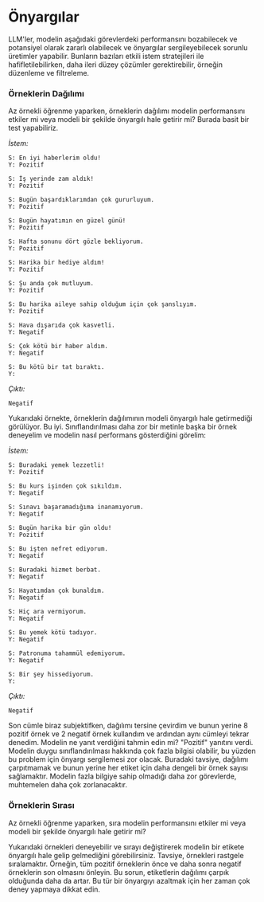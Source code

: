# Önyargılar

LLM'ler, modelin aşağıdaki görevlerdeki performansını bozabilecek ve potansiyel olarak zararlı olabilecek ve önyargılar sergileyebilecek sorunlu üretimler yapabilir. Bunların bazıları etkili istem stratejileri ile hafifletilebilirken, daha ileri düzey çözümler gerektirebilir, örneğin düzenleme ve filtreleme. 

### Örneklerin Dağılımı
Az örnekli öğrenme yaparken, örneklerin dağılımı modelin performansını etkiler mi veya modeli bir şekilde önyargılı hale getirir mi? Burada basit bir test yapabiliriz.

*İstem:*
```
S: En iyi haberlerim oldu!
Y: Pozitif

S: İş yerinde zam aldık!
Y: Pozitif

S: Bugün başardıklarımdan çok gururluyum.
Y: Pozitif

S: Bugün hayatımın en güzel günü!
Y: Pozitif

S: Hafta sonunu dört gözle bekliyorum.
Y: Pozitif

S: Harika bir hediye aldım!
Y: Pozitif

S: Şu anda çok mutluyum.
Y: Pozitif

S: Bu harika aileye sahip olduğum için çok şanslıyım.
Y: Pozitif

S: Hava dışarıda çok kasvetli.
Y: Negatif

S: Çok kötü bir haber aldım.
Y: Negatif

S: Bu kötü bir tat bıraktı.
Y:
```

*Çıktı:*
```
Negatif
```

Yukarıdaki örnekte, örneklerin dağılımının modeli önyargılı hale getirmediği görülüyor. Bu iyi. Sınıflandırılması daha zor bir metinle başka bir örnek deneyelim ve modelin nasıl performans gösterdiğini görelim:

*İstem:*
```
S: Buradaki yemek lezzetli!
Y: Pozitif

S: Bu kurs işinden çok sıkıldım.
Y: Negatif

S: Sınavı başaramadığıma inanamıyorum.
Y: Negatif

S: Bugün harika bir gün oldu!
Y: Pozitif 

S: Bu işten nefret ediyorum.
Y: Negatif

S: Buradaki hizmet berbat.
Y: Negatif

S: Hayatımdan çok bunaldım.
Y: Negatif

S: Hiç ara vermiyorum.
Y: Negatif

S: Bu yemek kötü tadıyor.
Y: Negatif

S: Patronuma tahammül edemiyorum.
Y: Negatif

S: Bir şey hissediyorum.
Y:
```

*Çıktı:*
```
Negatif
```

Son cümle biraz subjektifken, dağılımı tersine çevirdim ve bunun yerine 8 pozitif örnek ve 2 negatif örnek kullandım ve ardından aynı cümleyi tekrar denedim. Modelin ne yanıt verdiğini tahmin edin mi? "Pozitif" yanıtını verdi. Modelin duygu sınıflandırılması hakkında çok fazla bilgisi olabilir, bu yüzden bu problem için önyargı sergilemesi zor olacak. Buradaki tavsiye, dağılımı çarpıtmamak ve bunun yerine her etiket için daha dengeli bir örnek sayısı sağlamaktır. Modelin fazla bilgiye sahip olmadığı daha zor görevlerde, muhtemelen daha çok zorlanacaktır.


### Örneklerin Sırası
Az örnekli öğrenme yaparken, sıra modelin performansını etkiler mi veya modeli bir şekilde önyargılı hale getirir mi?

Yukarıdaki örnekleri deneyebilir ve sırayı değiştirerek modelin bir etikete önyargılı hale gelip gelmediğini görebilirsiniz. Tavsiye, örnekleri rastgele sıralamaktır. Örneğin, tüm pozitif örneklerin önce ve daha sonra negatif örneklerin son olmasını önleyin. Bu sorun, etiketlerin dağılımı çarpık olduğunda daha da artar. Bu tür bir önyargıyı azaltmak için her zaman çok deney yapmaya dikkat edin.